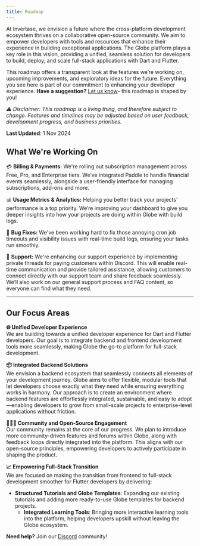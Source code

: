 ```yaml
---
title: Roadmap
---
```


At Invertase, we envision a future where the cross-platform development ecosystem thrives on a collaborative open-source community. We aim to empower developers with tools and resources that enhance their experience in building exceptional applications. The Globe platform plays a key role in this vision, providing a unified, seamless solution for developers to build, deploy, and scale full-stack applications with Dart and Flutter.

This roadmap offers a transparent look at the features we’re working on, upcoming improvements, and exploratory ideas for the future. Everything you see here is part of our commitment to enhancing your developer experience. **Have a suggestion?** [Let us know](https://invertase.canny.io/globe)\- this roadmap is shaped by you!

*⚠️ Disclaimer: This roadmap is a living thing, and therefore subject to change. Features and timelines may be adjusted based on user feedback, development progress, and business priorities.*


**Last Updated**: 1 Nov 2024


## **What We're Working On** 

💳 **Billing & Payments:** We're rolling out subscription management across Free, Pro, and Enterprise tiers. We’ve integrated Paddle to handle financial events seamlessly, alongside a user-friendly interface for managing subscriptions, add-ons and more.

📊 **Usage Metrics & Analytics:** Helping you better track your projects' performance is a top priority. We’re improving your dashboard to give you deeper insights into how your projects are doing within Globe with build logs.  

🐞 **Bug Fixes:** We've been working hard to fix those annoying cron job timeouts and visibility issues with real-time build logs, ensuring your tasks run smoothly.

💬 **Support:** We're enhancing our support experience by implementing private threads for paying customers within Discord. This will enable real-time communication and provide tailored assistance, allowing customers to connect directly with our support team and share feedback seamlessly. We’ll also work on our general support process and FAQ content, so everyone can find what they need. 


---

## **Our Focus Areas** 


**🌐 Unified Developer Experience**  
We are building towards a unified developer experience for Dart and Flutter developers. Our goal is to integrate backend and frontend development tools more seamlessly, making Globe the go-to platform for full-stack development.

**📦 Integrated Backend Solutions**  
We envision a backend ecosystem that seamlessly connects all elements of your development journey. Globe aims to offer flexible, modular tools that let developers choose exactly what they need while ensuring everything works in harmony. Our approach is to create an environment where backend features are effortlessly integrated, sustainable, and easy to adopt—enabling developers to grow from small-scale projects to enterprise-level applications without friction.

**🧑‍🤝‍🧑 Community and Open-Source Engagement**  
Our community remains at the core of our progress. We plan to introduce more community-driven features and forums within Globe, along with feedback loops directly integrated into the platform. This aligns with our open-source principles, empowering developers to actively participate in shaping the product.

**📈 Empowering Full-Stack Transition**  
We are focused on making the transition from frontend to full-stack development smoother for Flutter developers by delivering:

* **Structured Tutorials and Globe Templates**: Expanding our existing tutorials and adding more ready-to-use Globe templates for backend projects.  
  * **Integrated Learning Tools**: Bringing more interactive learning tools into the platform, helping developers upskill without leaving the Globe ecosystem.


**Need help?** Join our [Discord](https://invertase.link/globe-discord) community! 